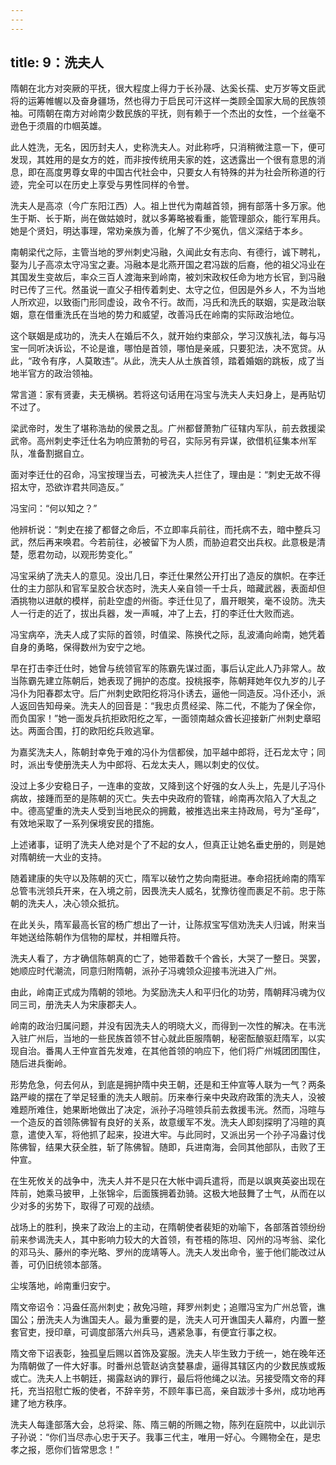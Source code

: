 ```yaml
---
---
---
```

title: 9：洗夫人
---



隋朝在北方对突厥的平抚，很大程度上得力于长孙晟、达奚长孺、史万岁等文臣武将的运筹帷幄以及奋身疆场，然也得力于启民可汗这样一类顾全国家大局的民族领袖。可隋朝在南方对岭南少数民族的平抚，则有赖于一个杰出的女性，一个丝毫不逊色于须眉的巾帼英雄。

此人姓洗，无名，因历封夫人，史称洗夫人。对此称呼，只消稍微注意一下，便可发现，其姓用的是女方的姓，而非按传统用夫家的姓，这透露出一个很有意思的消息，即在高度男尊女卑的中国古代社会中，只要女人有特殊的并为社会所称道的行迹，完全可以在历史上享受与男性同样的令誉。

洗夫人是高凉（今广东阳江西）人。祖上世代为南越首领，拥有部落十多万家。他生于斯、长于斯，尚在做姑娘时，就以多筹略被看重，能管理部众，能行军用兵。她是个贤妇，明达事理，常劝亲族为善，化解了不少冤仇，信义深结于本乡。

南朝梁代之际，主管当地的罗州刺史冯融，久闻此女有志向、有德行，诚下聘礼，娶为儿子高凉太守冯宝之妻。冯融本是北燕开国之君冯跋的后裔，他的祖父冯业在其国发生变故后，率众三百人渡海来到岭南，被刘宋政权任命为地方长官，到冯融时已传了三代。然虽说一直父子相传着刺史、太守之位，但因是外乡人，不为当地人所欢迎，以致衙门形同虚设，政令不行。故而，冯氏和洗氏的联姻，实是政治联姻，意在借重洗氏在当地的势力和威望，改善冯氏在岭南的实际政治地位。

这个联姻是成功的，洗夫人在婚后不久，就开始约束部众，学习汉族礼法，每与冯宝一同听决诉讼，不论是谁，哪怕是首领，哪怕是亲戚，只要犯法，决不宽贷。从此，“政令有序，人莫敢违”。从此，洗夫人从土族首领，踏着婚姻的跳板，成了当地半官方的政治领袖。

常言道：家有贤妻，夫无横祸。若将这句话用在冯宝与洗夫人夫妇身上，是再贴切不过了。

梁武帝时，发生了堪称浩劫的侯景之乱。广州都督萧勃广征辖内军队，前去救援梁武帝。高州刺史李迁仕名为响应萧勃的号召，实际另有异谋，欲借机征集本州军队，准备割据自立。

面对李迁仕的召命，冯宝按理当去，可被洗夫人拦住了，理由是：“刺史无故不得招太守，恐欲诈君共同造反。”

冯宝问：“何以知之？”

他辨析说：“刺史在接了都督之命后，不立即率兵前往，而托病不去，暗中整兵习武，然后再来唤君。今若前往，必被留下为人质，而胁迫君交出兵权。此意极是清楚，愿君勿动，以观形势变化。”

冯宝采纳了洗夫人的意见。没出几日，李迁仕果然公开打出了造反的旗帜。在李迁仕的主力部队和官军呈胶合状态时，洗夫人亲自领一千士兵，暗藏武器，表面却但酒挑物以进献的模样，前赴空虚的州衙。李迁仕见了，眉开眼笑，毫不设防。洗夫人一行走的近了，拔出兵器，发一声喊，冲了上去，打的李迁仕大败而逃。

冯宝病卒，洗夫人成了实际的首领，时值梁、陈换代之际，乱波涌向岭南，她凭着自身的勇略，保得数州为安宁之地。

早在打击李迁仕时，她曾与统领官军的陈霸先谋过面，事后认定此人乃非常人。故当陈霸先建立陈朝后，她表现了拥护的态度。投桃报李，陈朝拜她年仅九岁的儿子冯仆为阳春郡太守。后广州刺史欧阳纥将冯仆诱去，逼他一同造反。冯仆还小，派人返回告知母亲。洗夫人的回音是：“我忠贞贯经梁、陈二代，不能为了保全你，而负国家！”她一面发兵抗拒欧阳纥之军，一面领南越众酋长迎接新广州刺史章昭达。两面合围，打的欧阳纥兵败逃窜。

为嘉奖洗夫人，陈朝封幸免于难的冯仆为信都侯，加平越中郎将，迁石龙太守；同时，派出专使册洗夫人为中郎将、石龙太夫人，赐以刺史的仪仗。

没过上多少安稳日子，一连串的变故，又降到这个好强的女人头上，先是儿子冯仆病故，接踵而至的是陈朝的灭亡。失去中央政府的管辖，岭南再次陷入了大乱之中。德高望重的洗夫人受到当地民众的拥戴，被推选出来主持政局，号为“圣母”，有效地采取了一系列保境安民的措施。

上述诸事，证明了洗夫人绝对是个了不起的女人，但真正让她名垂史册的，则是她对隋朝统一大业的支持。

随着建康的失守以及陈朝的灭亡，隋军以破竹之势向南挺进。奉命招抚岭南的隋军总管韦洸领兵开来，在入境之前，因畏洗夫人威名，犹豫彷徨而裹足不前。忠于陈朝的洗夫人，决心领众抵抗。

在此关头，隋军最高长官的杨广想出了一计，让陈叔宝写信劝洗夫人归诚，附来当年她送给陈朝作为信物的犀杖，并相赠兵符。

洗夫人看了，方才确信陈朝真的亡了，她带着数千个酋长，大哭了一整日。哭罢，她顺应时代潮流，同意归附隋朝，派孙子冯魂领众迎接韦洸进入广州。

由此，岭南正式成为隋朝的领地。为奖励洗夫人和平归化的功劳，隋朝拜冯魂为仪同三司，册洗夫人为宋康郡夫人。

岭南的政治归属问题，并没有因洗夫人的明晓大义，而得到一次性的解决。在韦洸入驻广州后，当地的一些民族首领不甘心就此臣服隋朝，秘密酝酿驱赶隋军，以实现自治。番禺人王仲宣首先发难，在其他首领的响应下，他们将广州城团团围住，随后进兵衡岭。

形势危急，何去何从，到底是拥护隋中央王朝，还是和王仲宣等人联为一气？两条路严峻的摆在了举足轻重的洗夫人眼前。历来奉行亲中央政府政策的洗夫人，没被难题所难住，她果断地做出了决定，派孙子冯暄领兵前去救援韦洸。然而，冯暄与一个造反的首领陈佛智有良好的关系，故意缓军不发。洗夫人即刻探明了冯暄的真意，遣使入军，将他抓了起来，投进大牢。与此同时，又派出另一个孙子冯盎讨伐陈佛智，结果大获全胜，斩了陈佛智。随即，兵进南海，会同其他部队，击败了王仲宣。

在生死攸关的战争中，洗夫人并不是只在大帐中调兵遣将，而是以飒爽英姿出现在阵前，她乘马披甲，上张锦伞，后面簇拥着劲骑。这极大地鼓舞了士气，从而在以少对多的劣势下，取得了可观的战绩。

战场上的胜利，换来了政治上的主动，在隋朝使者裴矩的劝喻下，各部落首领纷纷前来参谒洗夫人，其中影响力较大的大首领，有苍梧的陈坦、冈州的冯岑翁、梁化的邓马头、藤州的李光略、罗州的庞靖等人。洗夫人发出命令，鉴于他们能改过从善，可仍旧统领本部落。

尘埃落地，岭南重归安宁。

隋文帝诏令：冯盎任高州刺史；赦免冯暄，拜罗州刺史；追赠冯宝为广州总管，谯国公；册洗夫人为谯国夫人。最为重要的是，洗夫人可开谯国夫人幕府，内置一整套官吏，授印章，可调度部落六州兵马，遇紧急事，有便宜行事之权。

隋文帝下诏表彰，独孤皇后赐以首饰及宴服。洗夫人毕生致力于统一，她在晚年还为隋朝做了一件大好事。时番州总管赵讷贪婪暴虐，逼得其辖区内的少数民族或叛或亡。洗夫人上书朝廷，揭露赵讷的罪行，最后将他绳之以法。另接受隋文帝的拜托，充当招慰亡叛的使者，不辞辛劳，不顾年事已高，亲自跋涉十多州，成功地再建了地方秩序。

洗夫人每逢部落大会，总将梁、陈、隋三朝的所赐之物，陈列在庭院中，以此训示子孙说：“你们当尽赤心忠于天子。我事三代主，唯用一好心。今赐物全在，是忠孝之报，愿你们皆常思念！”
